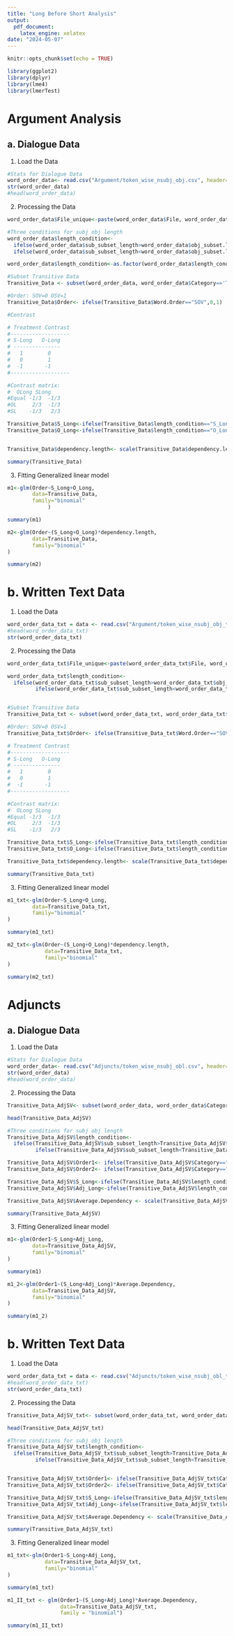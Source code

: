 ---
title: "Long Before Short Analysis"
output: 
  pdf_document:
    latex_engine: xelatex
date: "2024-05-07"
---

```{r setup, include=FALSE}
knitr::opts_chunk$set(echo = TRUE)
```

```{r include=FALSE}
library(ggplot2)
library(dplyr)
library(lme4)
library(lmerTest)
```

# Argument Analysis
## a. Dialogue Data

1. Load the Data
```{r echo=FALSE,warning=FALSE,message=FALSE}
#Stats for Dialogue Data
word_order_data<- read.csv("Argument/token_wise_nsubj_obj.csv", header=TRUE)
str(word_order_data)
#head(word_order_data)

```
2. Processing the Data
```{r warning=FALSE,message=FALSE}
word_order_data$File_unique<-paste(word_order_data$File, word_order_data$Sent_ID, sep="")

#Three conditions for subj obj length
word_order_data$length_condition<-
  ifelse(word_order_data$sub_subset_length>word_order_data$obj_subset.length,'S_Long',
  ifelse(word_order_data$sub_subset_length<word_order_data$obj_subset.length,'O_Long','Equal'))

word_order_data$length_condition<-as.factor(word_order_data$length_condition)

#Subset Transitive Data
Transitive_Data <- subset(word_order_data, word_order_data$Category=='Transitive')

#Order: SOV=0 OSV=1
Transitive_Data$Order<- ifelse(Transitive_Data$Word.Order=="SOV",0,1)

#Contrast

# Treatment Contrast
#-------------------
# S-Long   O-Long
# ---------------
#   1        0
#   0        1
#  -1       -1
#-------------------

#Contrast matrix:
#  OLong SLong
#Equal -1/3  -1/3 
#OL     2/3  -1/3 
#SL    -1/3   2/3 

Transitive_Data$S_Long<-ifelse(Transitive_Data$length_condition=="S_Long",2/3,-1/3)
Transitive_Data$O_Long<-ifelse(Transitive_Data$length_condition=="O_Long",2/3,-1/3)


Transitive_Data$dependency.length<- scale(Transitive_Data$dependency.length)

summary(Transitive_Data)

```
3. Fitting Generalized linear model
```{r warning=FALSE,message=FALSE}
m1<-glm(Order~S_Long+O_Long,
        data=Transitive_Data,
        family="binomial"
             )

summary(m1)

m2<-glm(Order~(S_Long+O_Long)*dependency.length,
        data=Transitive_Data,
        family="binomial"
)

summary(m2)
```

# b. Written Text Data

1. Load the Data
```{r echo=FALSE,warning=FALSE,message=FALSE}
word_order_data_txt = data <- read.csv("Argument/token_wise_nsubj_obj_txt.csv", header=TRUE)
#head(word_order_data_txt)
str(word_order_data_txt)
```

2. Processing the Data
```{r warning=FALSE,message=FALSE}
word_order_data_txt$File_unique<-paste(word_order_data_txt$File, word_order_data_txt$Sent_ID, sep="")

word_order_data_txt$length_condition<-
  ifelse(word_order_data_txt$sub_subset_length>word_order_data_txt$obj_subset.length,'S_Long',
         ifelse(word_order_data_txt$sub_subset_length<word_order_data_txt$obj_subset.length,'O_Long','Equal'))


#Subset Transitive Data
Transitive_Data_txt <- subset(word_order_data_txt, word_order_data_txt$Category=='Transitive')

#Order: SOV=0 OSV=1
Transitive_Data_txt$Order<- ifelse(Transitive_Data_txt$Word.Order=="SOV",0,1)

# Treatment Contrast
#-------------------
# S-Long   O-Long
# ---------------
#   1        0
#   0        1
#  -1       -1
#-------------------

#Contrast matrix:
#  OLong SLong
#Equal -1/3  -1/3 
#OL     2/3  -1/3 
#SL    -1/3   2/3 

Transitive_Data_txt$S_Long<-ifelse(Transitive_Data_txt$length_condition=="S_Long",2/3,-1/3)
Transitive_Data_txt$O_Long<-ifelse(Transitive_Data_txt$length_condition=="O_Long",2/3,-1/3)

Transitive_Data_txt$dependency.length<- scale(Transitive_Data_txt$dependency.length)

summary(Transitive_Data_txt)
```
3. Fitting Generalized linear model

```{r warning=FALSE,message=FALSE}
m1_txt<-glm(Order~S_Long+O_Long,
        data=Transitive_Data_txt,
        family="binomial"
)

summary(m1_txt)

m2_txt<-glm(Order~(S_Long+O_Long)*dependency.length,
            data=Transitive_Data_txt,
            family="binomial"
)

summary(m2_txt)
```

# Adjuncts
## a. Dialogue Data

1. Load the Data
```{r echo=FALSE,warning=FALSE,message=FALSE}
#Stats for Dialogue Data
word_order_data<- read.csv("Adjuncts/token_wise_nsubj_obl.csv", header=TRUE)
str(word_order_data)
#head(word_order_data)

```
2. Processing the Data
```{r warning=FALSE,message=FALSE}
Transitive_Data_AdjSV<- subset(word_order_data, word_order_data$Category %in% c('obl_sv','s_obl_v'))

head(Transitive_Data_AdjSV)

#Three conditions for subj obj length
Transitive_Data_AdjSV$length_condition<-
  ifelse(Transitive_Data_AdjSV$sub_subset_length>Transitive_Data_AdjSV$obl_subset_length,'S_Long',
         ifelse(Transitive_Data_AdjSV$sub_subset_length<Transitive_Data_AdjSV$obl_subset_length,'Adj_Long','Equal'))

Transitive_Data_AdjSV$Order1<- ifelse(Transitive_Data_AdjSV$Category=="s_obl_v",0,1)
Transitive_Data_AdjSV$Order2<- ifelse(Transitive_Data_AdjSV$Category=="obl_sv",0,1)

Transitive_Data_AdjSV$S_Long<-ifelse(Transitive_Data_AdjSV$length_condition=="S_Long",2/3,-1/3)
Transitive_Data_AdjSV$Adj_Long<-ifelse(Transitive_Data_AdjSV$length_condition=="Adj_Long",2/3,-1/3)

Transitive_Data_AdjSV$Average.Dependency <- scale(Transitive_Data_AdjSV$Average.Dependency)

summary(Transitive_Data_AdjSV)

```
3. Fitting Generalized linear model
```{r warning=FALSE,message=FALSE}
m1<-glm(Order1~S_Long+Adj_Long,
        data=Transitive_Data_AdjSV,
        family="binomial"
)

summary(m1)

m1_2<-glm(Order1~(S_Long+Adj_Long)*Average.Dependency,
        data=Transitive_Data_AdjSV,
        family="binomial"
)

summary(m1_2)

```

# b. Written Text Data

1. Load the Data
```{r echo=FALSE,warning=FALSE,message=FALSE}
word_order_data_txt = data <- read.csv("Adjuncts/token_wise_nsubj_obl_txt.csv", header=TRUE)
#head(word_order_data_txt)
str(word_order_data_txt)
```

2. Processing the Data
```{r warning=FALSE,message=FALSE}
Transitive_Data_AdjSV_txt<- subset(word_order_data_txt, word_order_data_txt$Category %in% c('obl_sv','s_obl_v'))

head(Transitive_Data_AdjSV_txt)

#Three conditions for subj obj length
Transitive_Data_AdjSV_txt$length_condition<-
  ifelse(Transitive_Data_AdjSV_txt$sub_subset_length>Transitive_Data_AdjSV_txt$obl_subset_length,'S_Long',
         ifelse(Transitive_Data_AdjSV_txt$sub_subset_length<Transitive_Data_AdjSV_txt$obl_subset_length,'Adj_Long','Equal'))


Transitive_Data_AdjSV_txt$Order1<- ifelse(Transitive_Data_AdjSV_txt$Category=="s_obl_v",0,1)
Transitive_Data_AdjSV_txt$Order2<- ifelse(Transitive_Data_AdjSV_txt$Category=="obl_sv",0,1)

Transitive_Data_AdjSV_txt$S_Long<-ifelse(Transitive_Data_AdjSV_txt$length_condition=="S_Long",2/3,-1/3)
Transitive_Data_AdjSV_txt$Adj_Long<-ifelse(Transitive_Data_AdjSV_txt$length_condition=="Adj_Long",2/3,-1/3)

Transitive_Data_AdjSV_txt$Average.Dependency <- scale(Transitive_Data_AdjSV_txt$Average.Dependency)

summary(Transitive_Data_AdjSV_txt)
```

3. Fitting Generalized linear model

```{r warning=FALSE,message=FALSE}
m1_txt<-glm(Order1~S_Long+Adj_Long,
            data=Transitive_Data_AdjSV_txt,
            family="binomial"
)

summary(m1_txt)

m1_II_txt <- glm(Order1~(S_Long+Adj_Long)*Average.Dependency,
                 data=Transitive_Data_AdjSV_txt,
                 family = "binomial")

summary(m1_II_txt)
```